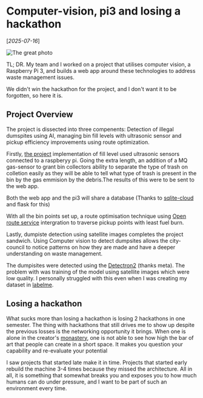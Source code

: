 # Computer-vision, pi3 and losing a hackathon

[*2025-07-16*]

![The great photo](/july.jpg)

TL; DR. My team and I worked on a project that utilises computer vision, a Raspberry Pi 3, and builds a web app around these technologies to address waste management issues.

We didn't win the hackathon for the project, and I don't want it to be forgotten, so here it is.

## Project Overview

The project is dissected into three compenents: Detection of illegal dumspites using AI, managing bin fill levels with ultrasonic sensor and pickup efficiency improvements using route optimization.

Firstly, [the project](https://github.com/Mtendekuyokwa19/gaiathon) implementation of fill level used ultrasonic sensors connected to a raspberyy pi. Going the extra length, an addition of a MQ gas-sensor to grant bin collectors ability to separate the type of trash on colletion easily as they will be able to tell what type of trash is present in the bin by the gas emmision by the debris.The results of this were to be sent to the web app.

Both the web app and the pi3 will share a database (Thanks to [sqlite-cloud](https://dashboard.sqlitecloud.io/) and flask for this)

With all the bin points set up, a route optimisation technique using [Open route service](https://openrouteservice.org/) intergration to traverse pickup points with least fuel burn.

Lastly, dumpiste detection using satellite images completes the project sandwich. Using Computer vision to detect dumpsites allows the city-council to notice patterns on how they are made and have a deeper understanding on waste management.

The dumpisites were detected using the [Detectron2](https://detectron2.readthedocs.io/en/latest/tutorials/getting_started.html) (thanks meta). The problem with was training of the model using satellite images which were low quality. I personally struggled with this even when I was creating my dataset in [labelme](https://github.com/wkentaro/labelme).

## Losing a hackathon

What sucks more than losing a hackathon is losing 2 hackathons in one semester.
The thing with hackathons that still drives me to show up despite the previous losses is the networking opportunity it brings.
When one is alone in the creator's [monastery](https://en.wikipedia.org/wiki/Monastery), one is not able to see how high the bar of art that people can create in a short space. It makes you question your capability and re-evaluate your potential

I saw projects that started late make it in time. Projects that started early rebuild the machine 3-4 times because they missed the architecture.
All in all, it is something that somewhat breaks you and exposes you to how much humans can do under pressure, and I want to be part of such an
environment every time.
